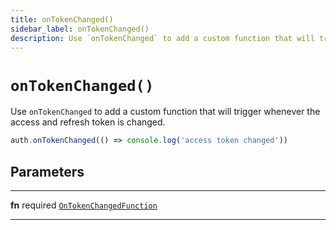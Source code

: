 ```yaml
---
title: onTokenChanged()
sidebar_label: onTokenChanged()
description: Use `onTokenChanged` to add a custom function that will trigger whenever the access and refresh token is changed.
---
```


# `onTokenChanged()`

Use `onTokenChanged` to add a custom function that will trigger whenever
the access and refresh token is changed.

```ts
auth.onTokenChanged(() => console.log('access token changed'))
```

## Parameters

---

**<span className="parameter-name">fn</span>** <span className="optional-status">required</span> [`OnTokenChangedFunction`](/reference/__docgen__/javascript/auth/types/on-token-changed-function)

---
